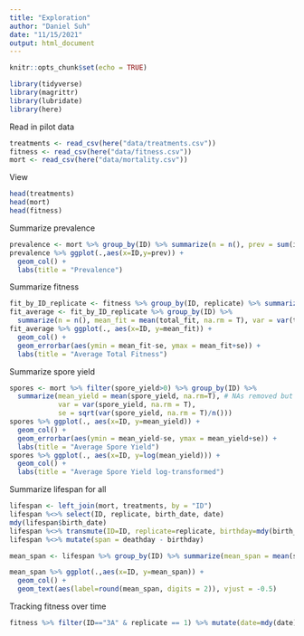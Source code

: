 ```yaml
---
title: "Exploration"
author: "Daniel Suh"
date: "11/15/2021"
output: html_document
---
```


```r
knitr::opts_chunk$set(echo = TRUE)
```

```r
library(tidyverse)
library(magrittr)
library(lubridate)
library(here)
```


Read in pilot data
```r
treatments <- read_csv(here("data/treatments.csv"))
fitness <- read_csv(here("data/fitness.csv"))
mort <- read_csv(here("data/mortality.csv"))
```


View
```r
head(treatments)
head(mort)
head(fitness)
```

Summarize prevalence
```r
prevalence <- mort %>% group_by(ID) %>% summarize(n = n(), prev = sum(infection_status, na.rm = T)/n()) #NA's removed from numerator but still in denominator
prevalence %>% ggplot(.,aes(x=ID,y=prev)) +
  geom_col() + 
  labs(title = "Prevalence")
```

Summarize fitness
```r
fit_by_ID_replicate <- fitness %>% group_by(ID, replicate) %>% summarize(total_fit = sum(fitness, na.rm = T)) # removed NAs
fit_average <- fit_by_ID_replicate %>% group_by(ID) %>% 
  summarize(n = n(), mean_fit = mean(total_fit, na.rm = T), var = var(total_fit, na.rm = T), se = sqrt(var(total_fit, na.rm = T)/n())) # remove NAs
fit_average %>% ggplot(., aes(x=ID, y=mean_fit)) +
  geom_col() + 
  geom_errorbar(aes(ymin = mean_fit-se, ymax = mean_fit+se)) +
  labs(title = "Average Total Fitness")
```

Summarize spore yield
```r
spores <- mort %>% filter(spore_yield>0) %>% group_by(ID) %>% 
  summarize(mean_yield = mean(spore_yield, na.rm=T), # NAs removed but there should be no NAs after the filter
            var = var(spore_yield, na.rm = T), 
            se = sqrt(var(spore_yield, na.rm = T)/n()))
spores %>% ggplot(., aes(x=ID, y=mean_yield)) + 
  geom_col() + 
  geom_errorbar(aes(ymin = mean_yield-se, ymax = mean_yield+se)) +
  labs(title = "Average Spore Yield")
spores %>% ggplot(., aes(x=ID, y=log(mean_yield))) + 
  geom_col() + 
  labs(title = "Average Spore Yield log-transformed")
```

Summarize lifespan for all
```r
lifespan <- left_join(mort, treatments, by = "ID")
lifespan %<>% select(ID, replicate, birth_date, date)
mdy(lifespan$birth_date)
lifespan %<>% transmute(ID=ID, replicate=replicate, birthday=mdy(birth_date), deathday=mdy(date))
lifespan %<>% mutate(span = deathday - birthday)

mean_span <- lifespan %>% group_by(ID) %>% summarize(mean_span = mean(span, na.rm=T))

mean_span %>% ggplot(.,aes(x=ID, y=mean_span)) +
  geom_col() + 
  geom_text(aes(label=round(mean_span, digits = 2)), vjust = -0.5)
```
Tracking fitness over time
```r
fitness %>% filter(ID=="3A" & replicate == 1) %>% mutate(date=mdy(date)) %>% ggplot(., aes(x=date, y=fitness)) + geom_point()
```

